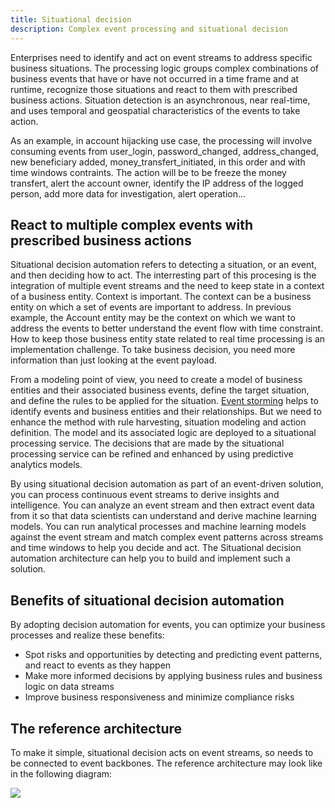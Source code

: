 ```yaml
---
title: Situational decision
description: Complex event processing and situational decision
--- 
```


Enterprises need to identify and act on event streams to address specific business situations. The processing logic groups complex combinations of business events that have or have not occurred in a time frame and at runtime, recognize those situations and react to them with prescribed business actions. Situation detection is an asynchronous, near real-time, and uses temporal and geospatial characteristics of the events to take action. 

As an example, in account hijacking use case, the processing will involve consuming events from  user_login, password_changed, address_changed, new beneficiary added, money_transfert_initiated, in this order and with time windows contraints. The action will be to be freeze the money transfert, alert the account owner, identify the IP address of the logged person, add more data for investigation, alert operation...  

## React to multiple complex events with prescribed business actions

Situational decision automation refers to detecting a situation, or an event, and then deciding how to act. The interresting part of this procesing is the integration of multiple event streams and the need to keep state in a context of a business entity. Context is important. The context can be a business entity on which a set of events are important to address. In previous example, the Account entity may be the context on which we want to address the events to better understand the event flow with time constraint. How to keep those business entity state related to real time processing is an implementation challenge. To take business decision, you need more information than just looking at the event payload. 

From a modeling point of view, you need to create a model of business entities and their associated business events, define the target situation, and define the rules to be applied for the situation. [Event storming](/methodology/event-storming/) helps to identify events and business entities and their relationships. But we need to enhance the method with rule harvesting, situation modeling and action definition. The model and its associated logic are deployed to a situational processing service. The decisions that are made by the situational processing service can be refined and enhanced by using predictive analytics models.

By using situational decision automation as part of an event-driven solution, you can process continuous event streams to derive insights and intelligence. You can analyze an event stream and then extract event data from it so that data scientists can understand and derive machine learning models. You can run analytical processes and machine learning models against the event stream and match complex event patterns across streams and time windows to help you decide and act. The Situational decision automation architecture can help you to build and implement such a solution.


## Benefits of situational decision automation

By adopting decision automation for events, you can optimize your business processes and realize these benefits:

* Spot risks and opportunities by detecting and predicting event patterns, and react to events as they happen
* Make more informed decisions by applying business rules and business logic on data streams
* Improve business responsiveness and minimize compliance risks

## The reference architecture

To make it simple, situational decision acts on event streams, so needs to be connected to event backbones. The reference architecture may look like in the following diagram:

![](./images/cep-ra.png)